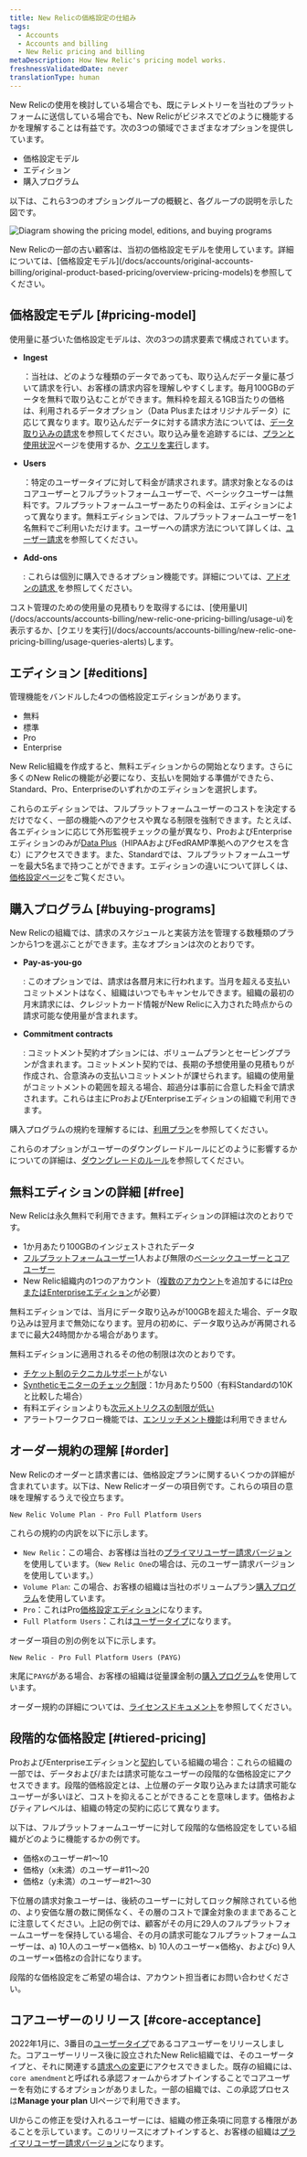 ```yaml
---
title: New Relicの価格設定の仕組み
tags:
  - Accounts
  - Accounts and billing
  - New Relic pricing and billing
metaDescription: How New Relic's pricing model works.
freshnessValidatedDate: never
translationType: human
---
```



New Relicの使用を検討している場合でも、既にテレメトリーを当社のプラットフォームに送信している場合でも、New Relicがビジネスでどのように機能するかを理解することは有益です。次の3つの領域でさまざまなオプションを提供しています。

* 価格設定モデル
* エディション
* 購入プログラム

以下は、これら3つのオプショングループの概観と、各グループの説明を示した図です。

<img
  title="Diagram showing the pricing model, editions, and buying programs"
  alt="Diagram showing the pricing model, editions, and buying programs"
  src={accountsPricingDiagram}
/>

<Callout variant="tip">
  New Relicの一部の古い顧客は、当初の価格設定モデルを使用しています。詳細については、[価格設定モデル](/docs/accounts/original-accounts-billing/original-product-based-pricing/overview-pricing-models)を参照してください。
</Callout>

## 価格設定モデル [#pricing-model]

使用量に基づいた価格設定モデルは、次の3つの請求要素で構成されています。

* <DoNotTranslate>**Ingest**</DoNotTranslate>

  ：当社は、どのような種類のデータであっても、取り込んだデータ量に基づいて請求を行い、お客様の請求内容を理解しやすくします。毎月100GBのデータを無料で取り込むことができます。無料枠を超える1GB当たりの価格は、利用されるデータオプション（Data Plusまたはオリジナルデータ）に応じて異なります。取り込んだデータに対する請求方法については、[データ取り込みの請求](/docs/accounts/accounts-billing/new-relic-one-pricing-billing/data-ingest-billing/)を参照してください。取り込み量を追跡するには、[プランと使用状況](/docs/accounts/accounts-billing/new-relic-one-pricing-billing/usage-ui)ページを使用するか、[クエリを実行](/docs/accounts/accounts-billing/new-relic-one-pricing-billing/usage-queries-alerts/)します。

* <DoNotTranslate>**Users**</DoNotTranslate>

  ：特定のユーザータイプに対して料金が請求されます。請求対象となるのはコアユーザーとフルプラットフォームユーザーで、ベーシックユーザーは無料です。フルプラットフォームユーザーあたりの料金は、エディションによって異なります。無料エディションでは、フルプラットフォームユーザーを1名無料でご利用いただけます。ユーザーへの請求方法について詳しくは、[ユーザー請求](/docs/accounts/accounts-billing/new-relic-one-pricing-billing/user-count-billing/)を参照してください。

* <DoNotTranslate>**Add-ons**</DoNotTranslate>

  : これらは個別に購入できるオプション機能です。詳細については、[アドオンの請求 ](/docs/accounts/accounts-billing/new-relic-one-pricing-billing/add-on-billing)を参照してください。

<Callout variant="tip">
  コスト管理のための使用量の見積もりを取得するには、[使用量UI](/docs/accounts/accounts-billing/new-relic-one-pricing-billing/usage-ui)を表示するか、[クエリを実行](/docs/accounts/accounts-billing/new-relic-one-pricing-billing/usage-queries-alerts)します。
</Callout>

## エディション [#editions]

管理機能をバンドルした4つの価格設定エディションがあります。

* 無料
* 標準
* Pro
* Enterprise

New Relic組織を作成すると、無料エディションからの開始となります。さらに多くのNew Relicの機能が必要になり、支払いを開始する準備ができたら、Standard、Pro、Enterpriseのいずれかのエディションを選択します。

これらのエディションでは、フルプラットフォームユーザーのコストを決定するだけでなく、一部の機能へのアクセスや異なる制限を強制できます。たとえば、各エディションに応じて外形監視チェックの量が異なり、ProおよびEnterpriseエディションのみが[Data Plus](/docs/accounts/accounts-billing/new-relic-one-pricing-billing/data-ingest-billing/#data-plus)（HIPAAおよびFedRAMP準拠へのアクセスを含む）にアクセスできます。また、Standardでは、フルプラットフォームユーザーを最大5名まで持つことができます。エディションの違いについて詳しくは、[価格設定ページ](https://newrelic.com/pricing)をご覧ください。

## 購入プログラム [#buying-programs]

New Relicの組織では、請求のスケジュールと実装方法を管理する数種類のプランから1つを選ぶことができます。主なオプションは次のとおりです。

* <DoNotTranslate>**Pay-as-you-go**</DoNotTranslate>

  : このオプションでは、請求は各暦月末に行われます。当月を超える支払いコミットメントはなく、組織はいつでもキャンセルできます。組織の最初の月末請求には、クレジットカード情報がNew Relicに入力された時点からの請求可能な使用量が含まれます。

* <DoNotTranslate>**Commitment contracts**</DoNotTranslate>

  : コミットメント契約オプションには、ボリュームプランとセービングプランが含まれます。コミットメント契約では、長期の予想使用量の見積もりが作成され、合意済みの支払いコミットメントが課せられます。組織の使用量がコミットメントの範囲を超える場合、超過分は事前に合意した料金で請求されます。これらは主にProおよびEnterpriseエディションの組織で利用できます。

購入プログラムの規約を理解するには、[利用プラン](/docs/licenses/license-information/usage-plans/new-relic-usage-plan)を参照してください。

これらのオプションがユーザーのダウングレードルールにどのように影響するかについての詳細は、[ダウングレードのルール](/docs/accounts/accounts-billing/new-relic-one-pricing-billing/user-count-billing#user-downgrade-rules)を参照してください。

## 無料エディションの詳細 [#free]

New Relicは永久無料で利用できます。無料エディションの詳細は次のとおりです。

* 1か月あたり100GBのインジェストされたデータ
* [フルプラットフォームユーザー](/docs/accounts/accounts-billing/new-relic-one-user-management/user-type)1人および無限の[ベーシックユーザーとコアユーザー](/docs/accounts/accounts-billing/new-relic-one-user-management/user-type)
* New Relic組織内の1つのアカウント（[複数のアカウント](/docs/accounts/accounts-billing/account-structure/new-relic-account-structure)を追加するには[ProまたはEnterpriseエディション](#editions)が必要）

無料エディションでは、当月にデータ取り込みが100GBを超えた場合、データ取り込みは翌月まで無効になります。翌月の初めに、データ取り込みが再開されるまでに最大24時間かかる場合があります。

無料エディションに適用されるその他の制限は次のとおりです。

* [チケット制のテクニカルサポート](/docs/licenses/license-information/general-usage-licenses/global-technical-support-offerings)がない
* [Syntheticモニターのチェック制限](/docs/synthetics/synthetic-monitoring/using-monitors/monitor-limits)：1か月あたり500（有料Standardの10Kと比較した場合）
* 有料エディションよりも[次元メトリクスの制限が低い](/docs/data-apis/ingest-apis/metric-api/metric-api-limits-restricted-attributes/#additional-considerations)
* アラートワークフロー機能では、[エンリッチメント機能](/docs/alerts-applied-intelligence/applied-intelligence/incident-workflows/incident-workflows/#enrichments)は利用できません

## オーダー規約の理解 [#order]

New Relicのオーダーと請求書には、価格設定プランに関するいくつかの詳細が含まれています。以下は、New Relicオーダーの項目例です。これらの項目の意味を理解するうえで役立ちます。

```
New Relic Volume Plan - Pro Full Platform Users
```

これらの規約の内訳を以下に示します。

* `New Relic`：この場合、お客様は当社の[プライマリユーザー請求バージョン](/docs/accounts/accounts-billing/new-relic-one-pricing-billing/user-count-billing/#pricing-versions)を使用しています。（`New Relic One`の場合は、元のユーザー請求バージョンを使用しています。）
* `Volume Plan`: この場合、お客様の組織は当社のボリュームプラン[購入プログラム](#usage-plans)を使用しています。
* `Pro`：これはPro[価格設定エディション](#editions)になります。
* `Full Platform Users`：これは[ユーザータイプ](/docs/accounts/accounts-billing/new-relic-one-user-management/user-type)になります。

オーダー項目の別の例を以下に示します。

```
New Relic - Pro Full Platform Users (PAYG)
```

末尾に`PAYG`がある場合、お客様の組織は従量課金制の[購入プログラム](#usage-plans)を使用しています。

オーダー規約の詳細については、[ライセンスドキュメント](/docs/licenses/license-information/usage-plans/new-relic-one-usage-plan-descriptions)を参照してください。

## 段階的な価格設定 [#tiered-pricing]

ProおよびEnterpriseエディションと[契約](#editions)している組織の場合：これらの組織の一部では、データおよび/または請求可能なユーザーの段階的な価格設定にアクセスできます。段階的価格設定とは、上位層のデータ取り込みまたは請求可能なユーザーが多いほど、コストを抑えることができることを意味します。価格およびティアレベルは、組織の特定の契約に応じて異なります。

以下は、フルプラットフォームユーザーに対して段階的な価格設定をしている組織がどのように機能するかの例です。

* 価格xのユーザー#1～10
* 価格y（x未満）のユーザー#11～20
* 価格z（y未満）のユーザー#21～30

下位層の請求対象ユーザーは、後続のユーザーに対してロック解除されている他の、より安価な層の数に関係なく、その層のコストで課金対象のままであることに注意してください。上記の例では、顧客がその月に29人のフルプラットフォームユーザーを保持している場合、その月の請求可能なフルプラットフォームユーザーは、a) 10人のユーザー×価格x、b) 10人のユーザー×価格y、およびc) 9人のユーザー×価格zの合計になります。

段階的な価格設定をご希望の場合は、アカウント担当者にお問い合わせください。

## コアユーザーのリリース [#core-acceptance]

2022年1月に、3番目の[ユーザータイプ](/docs/accounts/accounts-billing/new-relic-one-user-management/user-type)であるコアユーザーをリリースしました。コアユーザーリリース後に設立されたNew Relic組織では、そのユーザータイプと、それに関連する[請求への変更](/docs/accounts/accounts-billing/new-relic-one-pricing-billing/user-count-billing/#pricing-versions)にアクセスできました。既存の組織には、`core amendment`と呼ばれる承認フォームからオプトインすることでコアユーザーを有効にするオプションがありました。一部の組織では、この承認プロセスは<DoNotTranslate>**Manage your plan**</DoNotTranslate> UIページで利用できます。

UIからこの修正を受け入れるユーザーには、組織の修正条項に同意する権限があることを示しています。このリリースにオプトインすると、お客様の組織は[プライマリユーザー請求バージョン](/docs/accounts/accounts-billing/new-relic-one-pricing-billing/user-count-billing/#pricing-versions)になります。